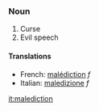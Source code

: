 ===Noun===

#Curse
#Evil speech

====Translations====
*French: [[malédiction]] ''f''
*Italian: [[maledizione]] ''f''

[[it:malediction]]